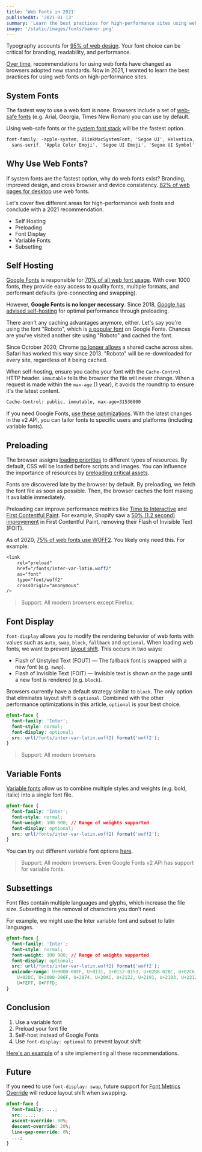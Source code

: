 ```yaml
---
title: 'Web Fonts in 2021'
publishedAt: '2021-01-13'
summary: 'Learn the best practices for high-performance sites using web fonts, updated for 2021.'
image: '/static/images/fonts/banner.png'
---
```


Typography accounts for [95% of web design](https://ia.net/topics/the-web-is-all-about-typography-period/). Your font choice can be critical for branding, readability, and performance.

[Over time](https://thehistoryoftheweb.com/web-fonts/), recommendations for using web fonts have changed as browsers adopted new standards. Now in 2021, I wanted to learn the best practices for using web fonts on high-performance sites.

## System Fonts

The fastest way to use a web font is none. Browsers include a set of [web-safe fonts](https://developer.mozilla.org/en-US/docs/Learn/CSS/Styling_text/Fundamentals#Web_safe_fonts) (e.g. Arial, Georgia, Times New Roman) you can use by default.

Using web-safe fonts or the [system font stack](https://systemfontstack.com/) will be the fastest option.

```css
font-family: -apple-system, BlinkMacSystemFont, 'Segoe UI', Helvetica, Arial,
  sans-serif, 'Apple Color Emoji', 'Segoe UI Emoji', 'Segoe UI Symbol';
```

## Why Use Web Fonts?

If system fonts are the fastest option, why do web fonts exist? Branding, improved design, and cross browser and device consistency. [82% of web pages for desktop](https://almanac.httparchive.org/en/2020/fonts) use web fonts.

Let's cover five different areas for high-performance web fonts and conclude with a 2021 recommendation.

- Self Hosting
- Preloading
- Font Display
- Variable Fonts
- Subsetting

## Self Hosting

[Google Fonts](https://fonts.google.com/) is responsible for [70% of all web font usage](https://almanac.httparchive.org/en/2020/fonts#serving-with-a-service). With over 1000 fonts, they provide easy access to quality fonts, multiple formats, and performant defaults (pre-connecting and swapping).

However, **Google Fonts is no longer necessary**. Since 2018, [Google has advised self-hosting](https://developers.google.com/web/updates/2018/08/web-performance-made-easy) for optimal performance through preloading.

There aren't any caching advantages anymore, either. Let's say you're using the font "Roboto", which is [a popular font](https://fonts.google.com/?sort=popularity) on Google Fonts. Chances are you've visited another site using "Roboto" and cached the font.

Since October 2020, Chrome [no longer allows](https://developers.google.com/web/updates/2020/10/http-cache-partitioning) a shared cache across sites. Safari has worked this way since 2013. "Roboto" will be re-downloaded for every site, regardless of it being cached.

When self-hosting, ensure you cache your font with the `Cache-Control` HTTP header. `immutable` tells the browser the file will never change. When a request is made within the `max-age` (1 year), it avoids the roundtrip to ensure it's the latest content.

```bash
Cache-Control: public, immutable, max-age=31536000
```

If you need Google Fonts, [use these optimizations](https://csswizardry.com/2020/05/the-fastest-google-fonts/). With the latest changes in the v2 API, you can tailor fonts to specific users and platforms (including variable fonts).

## Preloading

The browser assigns [loading priorities](https://web.dev/prioritize-resources/) to different types of resources. By default, CSS will be loaded before scripts and images. You can influence the importance of resources by [preloading critical assets](https://web.dev/preload-critical-assets/).

Fonts are discovered late by the browser by default. By preloading, we fetch the font file as soon as possible. Then, the browser caches the font making it available immediately.

Preloading can improve performance metrics like [Time to Interactive](https://web.dev/interactive) and [First Contentful Paint](https://web.dev/first-contentful-paint). For example, Shopify saw a [50% (1.2 second) improvement](https://twitter.com/ShopifyEng/status/844245243948163072) in First Contentful Paint, removing their Flash of Invisible Text (FOIT).

As of 2020, [75% of web fonts use WOFF2](https://almanac.httparchive.org/en/2019/fonts). You likely only need this. For example:

```css
<link
	rel="preload"
	href="/fonts/inter-var-latin.woff2"
	as="font"
	type="font/woff2"
	crossOrigin="anonymous"
/>
```

> Support: All modern browsers except Firefox.

## Font Display

`font-display` allows you to modify the rendering behavior of web fonts with values such as `auto`, `swap`, `block`, `fallback` and `optional`. When loading web fonts, we want to prevent [layout shift](https://web.dev/cls/). This occurs in two ways:

- Flash of Unstyled Text (FOUT) — The fallback font is swapped with a new font (e.g. `swap`).
- Flash of Invisible Text (FOIT) — Invisible text is shown on the page until a new font is rendered (e.g. `block`).

Browsers currently have a default strategy similar to `block`. The only option that eliminates layout shift is `optional`. Combined with the other performance optimizations in this article, `optional` is your best choice.

```css
@font-face {
  font-family: 'Inter';
  font-style: normal;
  font-display: optional;
  src: url(/fonts/inter-var-latin.woff2) format('woff2');
}
```

> Support: All modern browsers

## Variable Fonts

[Variable fonts](https://web.dev/variable-fonts/) allow us to combine multiple styles and weights (e.g. bold, italic) into a single font file.

```css
@font-face {
  font-family: 'Inter';
  font-style: normal;
  font-weight: 100 900; // Range of weights supported
  font-display: optional;
  src: url(/fonts/inter-var-latin.woff2) format('woff2');
}
```

You can try out different variable font options [here](https://developer.mozilla.org/en-US/docs/Web/CSS/CSS_Fonts/Variable_Fonts_Guide).

> Support: All modern browsers. Even Google Fonts v2 API has support for variable fonts.

## Subsettings

Font files contain multiple languages and glyphs, which increase the file size. Subsetting is the removal of characters you don’t need.

For example, we might use the Inter variable font and subset to latin languages.

```css
@font-face {
  font-family: 'Inter';
  font-style: normal;
  font-weight: 100 900; // Range of weights supported
  font-display: optional;
  src: url(/fonts/inter-var-latin.woff2) format('woff2');
  unicode-range: U+0000-00FF, U+0131, U+0152-0153, U+02BB-02BC, U+02C6, U+02DA,
    U+02DC, U+2000-206F, U+2074, U+20AC, U+2122, U+2191, U+2193, U+2212, U+2215,
    U+FEFF, U+FFFD;
}
```

## Conclusion

1. Use a variable font
2. Preload your font file
3. Self-host instead of Google Fonts
4. Use `font-display: optional` to prevent layout shift

[Here's an example](https://github.com/leerob/morrisonj.com) of a site implementing all these recommendations.

## Future

If you need to use `font-display: swap`, future support for [Font Metrics Override](https://www.youtube.com/watch?t=176&v=Z6wjUOSh9Tk&feature=youtu.be) will reduce layout shift when swapping.

```css
@font-face {
  font-family: ...;
  src: ...;
  ascent-override: 80%;
  descent-override: 20%;
  line-gap-override: 0%;
  ...;
}
```
